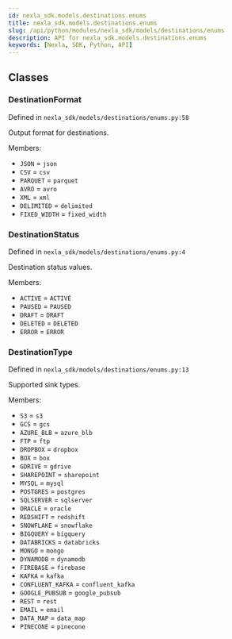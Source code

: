 ```yaml
---
id: nexla_sdk.models.destinations.enums
title: nexla_sdk.models.destinations.enums
slug: /api/python/modules/nexla_sdk/models/destinations/enums
description: API for nexla_sdk.models.destinations.enums
keywords: [Nexla, SDK, Python, API]
---
```


## Classes

### DestinationFormat

Defined in `nexla_sdk/models/destinations/enums.py:58`

Output format for destinations.

Members:

- `JSON` = `json`
- `CSV` = `csv`
- `PARQUET` = `parquet`
- `AVRO` = `avro`
- `XML` = `xml`
- `DELIMITED` = `delimited`
- `FIXED_WIDTH` = `fixed_width`

### DestinationStatus

Defined in `nexla_sdk/models/destinations/enums.py:4`

Destination status values.

Members:

- `ACTIVE` = `ACTIVE`
- `PAUSED` = `PAUSED`
- `DRAFT` = `DRAFT`
- `DELETED` = `DELETED`
- `ERROR` = `ERROR`

### DestinationType

Defined in `nexla_sdk/models/destinations/enums.py:13`

Supported sink types.

Members:

- `S3` = `s3`
- `GCS` = `gcs`
- `AZURE_BLB` = `azure_blb`
- `FTP` = `ftp`
- `DROPBOX` = `dropbox`
- `BOX` = `box`
- `GDRIVE` = `gdrive`
- `SHAREPOINT` = `sharepoint`
- `MYSQL` = `mysql`
- `POSTGRES` = `postgres`
- `SQLSERVER` = `sqlserver`
- `ORACLE` = `oracle`
- `REDSHIFT` = `redshift`
- `SNOWFLAKE` = `snowflake`
- `BIGQUERY` = `bigquery`
- `DATABRICKS` = `databricks`
- `MONGO` = `mongo`
- `DYNAMODB` = `dynamodb`
- `FIREBASE` = `firebase`
- `KAFKA` = `kafka`
- `CONFLUENT_KAFKA` = `confluent_kafka`
- `GOOGLE_PUBSUB` = `google_pubsub`
- `REST` = `rest`
- `EMAIL` = `email`
- `DATA_MAP` = `data_map`
- `PINECONE` = `pinecone`


